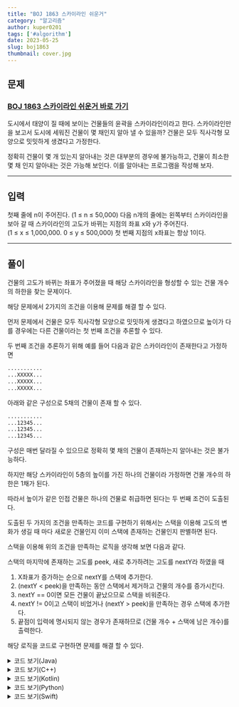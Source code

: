 ---
title: "BOJ 1863 스카이라인 쉬운거"
category: "알고리즘"
author: kuper0201
tags: ['#algorithm']
date: 2023-05-25
slug: boj1863
thumbnail: cover.jpg
---

## 문제

### <a href="https://boj.kr/1863" target="_blank">BOJ 1863 스카이라인 쉬운거 바로 가기</a>

도시에서 태양이 질 때에 보이는 건물들의 윤곽을 스카이라인이라고 한다. 스카이라인만을 보고서 도시에 세워진 건물이 몇 채인지 알아 낼 수 있을까? 건물은 모두 직사각형 모양으로 밋밋하게 생겼다고 가정한다.

정확히 건물이 몇 개 있는지 알아내는 것은 대부분의 경우에 불가능하고, 건물이 최소한 몇 채 인지 알아내는 것은 가능해 보인다. 이를 알아내는 프로그램을 작성해 보자.

---

## 입력

첫째 줄에 n이 주어진다. (1 ≤ n ≤ 50,000) 다음 n개의 줄에는 왼쪽부터 스카이라인을 보아 갈 때 스카이라인의 고도가 바뀌는 지점의 좌표 x와 y가 주어진다.<br/>
(1 ≤ x ≤ 1,000,000. 0 ≤ y ≤ 500,000) 첫 번째 지점의 x좌표는 항상 1이다.

---

## 풀이

건물의 고도가 바뀌는 좌표가 주어졌을 때 해당 스카이라인을 형성할 수 있는 건물 개수의 하한을 찾는 문제이다.

해당 문제에서 2가지의 조건을 이용해 문제를 해결 할 수 있다.

먼저 문제에서 건물은 모두 직사각형 모양으로 밋밋하게 생겼다고 하였으므로 높이가 다를 경우에는 다른 건물이라는 첫 번째 조건을 추론할 수 있다.

두 번째 조건을 추론하기 위해 예를 들어 다음과 같은 스카이라인이 존재한다고 가정하면

```bash
...........
...XXXXX...
...XXXXX...
...XXXXX...
```

아래와 같은 구성으로 5채의 건물이 존재 할 수 있다.

```bash
...........
...12345...
...12345...
...12345...
```

구성은 매번 달라질 수 있으므로 정확히 몇 채의 건물이 존재하는지 알아내는 것은 불가능하다.

하지만 해당 스카이라인이 5층의 높이를 가진 하나의 건물이라 가정하면 건물 개수의 하한은 1채가 된다.

따라서 높이가 같은 인접 건물은 하나의 건물로 취급하면 된다는 두 번째 조건이 도출된다.

도출된 두 가지의 조건을 만족하는 코드를 구현하기 위해서는 스택을 이용해 고도의 변화가 생길 때 마다 새로운 건물인지 이미 스택에 존재하는 건물인지 판별하면 된다.

스택을 이용해 위의 조건을 만족하는 로직을 생각해 보면 다음과 같다.

스택의 마지막에 존재하는 고도를 peek, 새로 추가하려는 고도를 nextY라 하였을 때

1. X좌표가 증가하는 순으로 nextY를 스택에 추가한다.
2. (nextY < peek)을 만족하는 동안 스택에서 제거하고 건물의 개수를 증가시킨다.
3. nextY == 0이면 모든 건물이 끝났으므로 스택을 비워준다.
4. nextY != 0이고 스택이 비었거나 (nextY > peek)을 만족하는 경우 스택에 추가한다.
5. 끝점이 입력에 명시되지 않는 경우가 존재하므로 (건물 개수 + 스택에 남은 개수)를 출력한다.

해당 로직을 코드로 구현하면 문제를 해결 할 수 있다.

<details markdown="1">
<summary>코드 보기(Java)</summary>

```javascript
import java.io.*;
import java.util.*;

public class Main {
    public static void main(String[] args) throws Exception {
        BufferedReader br = new BufferedReader(new InputStreamReader(System.in));
        Stack<Integer> stk = new Stack<>();

        // 고도 변화 지점의 개수 입력
        int N = Integer.parseInt(br.readLine());

        int tower = 0; // 건물 개수 저장할 변수
        for (int i = 0; i < N; i++) {
            String[] s = br.readLine().split(" ");
            int nextY = Integer.parseInt(s[1]); // 스택에 추가할 고도 입력

            // 건물의 끝점인 경우 pop 및 개수 증가
            while(!stk.isEmpty() && stk.peek() > nextY) {
                stk.pop();
                tower++;
            }

            if(nextY == 0) stk.clear(); // 고도가 0이면 건물 남은 건물 없음
            else if(stk.isEmpty() || stk.peek() < nextY) stk.push(nextY); // nextY != 0이고 스택 비었거나, 건물의 시작점일 경우 스택에 추가
        }
        
        // 건물 개수와 스택에 남은(끝점이 명시되지 않은) 건물의 합
        System.out.println(tower + stk.size());
    }
}

```
</details>

<details markdown="1">
<summary>코드 보기(C++)</summary>

```cpp
#include <iostream>
#include <stack>

#define fastio ios_base::sync_with_stdio(false); cin.tie(nullptr); cout.tie(nullptr)
#define endl '\n'

using namespace std;

int main() {
    fastio;
    
    stack<int> stk;

    // 고도 변화 지점의 개수 입력
    int N;
    cin >> N;

    int tower = 0; // 건물 개수 저장할 변수
    for (int i = 0; i < N; i++) {
        int nextX, nextY;
        cin >> nextX >> nextY; // 스택에 추가할 고도 입력
        
        // 건물의 끝점인 경우 pop 및 개수 증가
        while(!stk.empty() && stk.top() > nextY) {
            stk.pop();
            tower++;
        }

        if(nextY == 0) {
            // 고도가 0이면 건물 남은 건물 없음
            while(!stk.empty()) stk.pop();
        } else if(stk.empty() || stk.top() < nextY){
            // nextY != 0이고 스택 비었거나, 건물의 시작점일 경우 스택에 추가
            stk.push(nextY);
        }
    }
    
    // 건물 개수와 스택에 남은(끝점이 명시되지 않은) 건물의 합
    cout << tower + stk.size() << endl;
    
    return 0;
}
```
</details>

<details markdown="1">
<summary>코드 보기(Kotlin)</summary>

```javascript
import java.util.*;

fun main(args: Array<String>) {
    var stk = Stack<Int>()

    // 고도 변화 지점의 개수 입력
    var N = readLine()!!.toInt()
    
    var tower = 0  // 건물 개수 저장할 변수
    for (i in 0 until N) {
        var info = readLine()!!.split(" ")
        var nextY = info[1].toInt() // 스택에 추가할 고도 입력

        // 건물의 끝점일 경우 pop 및 개수 증가
        while (stk.isNotEmpty() && stk.peek() > nextY) {
            stk.pop()
            tower += 1
        }

        if (nextY == 0) {
            // 고도가 0이면 남은 건물 없음
            stk.clear()
        } else if (stk.isEmpty() || stk.peek() < nextY) {
            // nextY != 0이고 스택 비었거나, 건물의 시작점일 경우 스택에 추가
            stk.push(nextY)
        }
    }
    
    // 건물 개수와 스택에 남은(끝점이 명시되지 않은) 건물의 합
    print(tower + stk.size)
}
```
</details>

<details markdown="1">
<summary>코드 보기(Python)</summary>

```python
from sys import stdin

def main():
    stk = []

    # 고도 변화 지점의 개수 입력
    N = int(stdin.readline())
    
    tower = 0  # 건물 개수 저장할 변수
    for i in range(N):
        info = stdin.readline().split(' ')
        nextY = int(info[1]) # 스택에 추가할 고도 입력

        # 건물의 끝점일 경우 pop 및 개수 증가
        while stk and stk[-1] > nextY:
            stk.pop()
            tower += 1

        if nextY == 0:
            # 고도가 0이면 남은 건물 없음
            stk.clear()
        elif not stk or stk[-1] < nextY:
            # nextY != 0이고 스택 비었거나, 건물의 시작점일 경우 스택에 추가
            stk.append(nextY)

    # 건물 개수와 스택에 남은(끝점이 명시되지 않은) 건물의 합
    print(tower + len(stk))

if __name__ == "__main__":
    main()
```
</details>

<details markdown="1">
<summary>코드 보기(Swift)</summary>

```cpp
import Foundation

func main() {
    var stk = Array<Int>()

    // 고도 변화 지점의 개수 입력
    var N = Int(readLine()!)!
    
    var tower = 0  // 건물 개수 저장할 변수
    for i in 0..<N {
        var info = readLine()!.split(separator: " ")
        var nextY = Int(info[1])! // 스택에 추가할 고도 입력

        // 건물의 끝점일 경우 pop 및 개수 증가
        while !stk.isEmpty && stk.last! > nextY {
            stk.popLast()
            tower += 1
        }

        if nextY == 0 {
            // 고도가 0이면 남은 건물 없음
            stk.removeAll()
        } else if stk.isEmpty || stk.last! < nextY {
            // nextY != 0이고 스택 비었거나, 건물의 시작점일 경우 스택에 추가
            stk.append(nextY)
        }
    }
    
    // 건물 개수와 스택에 남은(끝점이 명시되지 않은) 건물의 합
    print(tower + stk.count)
}

main()
```
</details>